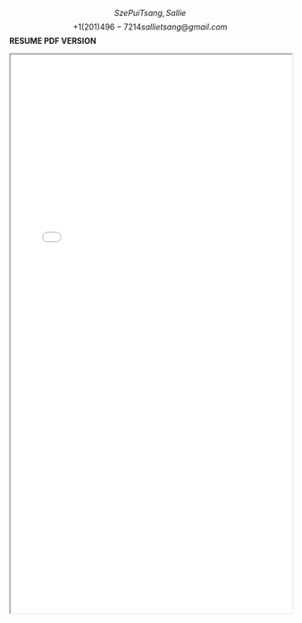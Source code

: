 


$$ Sze Pui Tsang, Sallie $$
$$ +1 (201) 496-7214            sallietsang@gmail.com $$
__RESUME PDF VERSION__

<iframe src="project/SallieTsang_CV_20221020.pdf" width="100%" height="1000px">


